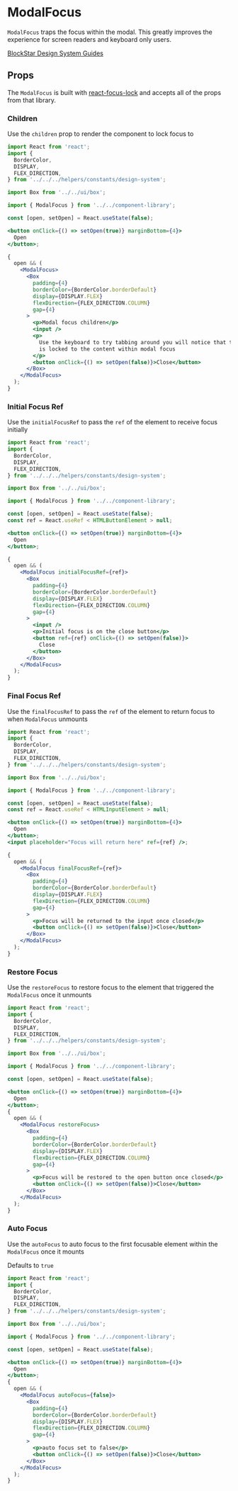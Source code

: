 

# ModalFocus

`ModalFocus` traps the focus within the modal. This greatly improves the experience for screen readers and keyboard only users.

[BlockStar Design System Guides](https://www.notion.so/BlockStar-Design-System-Guides-Design-f86ecc914d6b4eb6873a122b83c12940)

<Canvas>
  <Story id="components-componentlibrary-modalfocus--default-story" />
</Canvas>

## Props

The `ModalFocus` is built with [react-focus-lock](https://github.com/theKashey/react-focus-lock) and accepts all of the props from that library.

<ArgsTable of={ModalFocus} />

### Children

Use the `children` prop to render the component to lock focus to

<Canvas>
  <Story id="components-componentlibrary-modalfocus--children" />
</Canvas>

```jsx
import React from 'react';
import {
  BorderColor,
  DISPLAY,
  FLEX_DIRECTION,
} from '../../../helpers/constants/design-system';

import Box from '../../ui/box';

import { ModalFocus } from '../../component-library';

const [open, setOpen] = React.useState(false);

<button onClick={() => setOpen(true)} marginBottom={4}>
  Open
</button>;

{
  open && (
    <ModalFocus>
      <Box
        padding={4}
        borderColor={BorderColor.borderDefault}
        display={DISPLAY.FLEX}
        flexDirection={FLEX_DIRECTION.COLUMN}
        gap={4}
      >
        <p>Modal focus children</p>
        <input />
        <p>
          Use the keyboard to try tabbing around you will notice that the focus
          is locked to the content within modal focus
        </p>
        <button onClick={() => setOpen(false)}>Close</button>
      </Box>
    </ModalFocus>
  );
}
```

### Initial Focus Ref

Use the `initialFocusRef` to pass the `ref` of the element to receive focus initially

<Canvas>
  <Story id="components-componentlibrary-modalfocus--initial-focus-ref" />
</Canvas>

```jsx
import React from 'react';
import {
  BorderColor,
  DISPLAY,
  FLEX_DIRECTION,
} from '../../../helpers/constants/design-system';

import Box from '../../ui/box';

import { ModalFocus } from '../../component-library';

const [open, setOpen] = React.useState(false);
const ref = React.useRef < HTMLButtonElement > null;

<button onClick={() => setOpen(true)} marginBottom={4}>
  Open
</button>;

{
  open && (
    <ModalFocus initialFocusRef={ref}>
      <Box
        padding={4}
        borderColor={BorderColor.borderDefault}
        display={DISPLAY.FLEX}
        flexDirection={FLEX_DIRECTION.COLUMN}
        gap={4}
      >
        <input />
        <p>Initial focus is on the close button</p>
        <button ref={ref} onClick={() => setOpen(false)}>
          Close
        </button>
      </Box>
    </ModalFocus>
  );
}
```

### Final Focus Ref

Use the `finalFocusRef` to pass the `ref` of the element to return focus to when `ModalFocus` unmounts

<Canvas>
  <Story id="components-componentlibrary-modalfocus--final-focus-ref" />
</Canvas>

```jsx
import React from 'react';
import {
  BorderColor,
  DISPLAY,
  FLEX_DIRECTION,
} from '../../../helpers/constants/design-system';

import Box from '../../ui/box';

import { ModalFocus } from '../../component-library';

const [open, setOpen] = React.useState(false);
const ref = React.useRef < HTMLInputElement > null;

<button onClick={() => setOpen(true)} marginBottom={4}>
  Open
</button>;
<input placeholder="Focus will return here" ref={ref} />;

{
  open && (
    <ModalFocus finalFocusRef={ref}>
      <Box
        padding={4}
        borderColor={BorderColor.borderDefault}
        display={DISPLAY.FLEX}
        flexDirection={FLEX_DIRECTION.COLUMN}
        gap={4}
      >
        <p>Focus will be returned to the input once closed</p>
        <button onClick={() => setOpen(false)}>Close</button>
      </Box>
    </ModalFocus>
  );
}
```

### Restore Focus

Use the `restoreFocus` to restore focus to the element that triggered the `ModalFocus` once it unmounts

<Canvas>
  <Story id="components-componentlibrary-modalfocus--restore-focus" />
</Canvas>

```jsx
import React from 'react';
import {
  BorderColor,
  DISPLAY,
  FLEX_DIRECTION,
} from '../../../helpers/constants/design-system';

import Box from '../../ui/box';

import { ModalFocus } from '../../component-library';

const [open, setOpen] = React.useState(false);

<button onClick={() => setOpen(true)} marginBottom={4}>
  Open
</button>;
{
  open && (
    <ModalFocus restoreFocus>
      <Box
        padding={4}
        borderColor={BorderColor.borderDefault}
        display={DISPLAY.FLEX}
        flexDirection={FLEX_DIRECTION.COLUMN}
        gap={4}
      >
        <p>Focus will be restored to the open button once closed</p>
        <button onClick={() => setOpen(false)}>Close</button>
      </Box>
    </ModalFocus>
  );
}
```

### Auto Focus

Use the `autoFocus` to auto focus to the first focusable element within the `ModalFocus` once it mounts

Defaults to `true`

<Canvas>
  <Story id="components-componentlibrary-modalfocus--auto-focus" />
</Canvas>

```jsx
import React from 'react';
import {
  BorderColor,
  DISPLAY,
  FLEX_DIRECTION,
} from '../../../helpers/constants/design-system';

import Box from '../../ui/box';

import { ModalFocus } from '../../component-library';

const [open, setOpen] = React.useState(false);

<button onClick={() => setOpen(true)} marginBottom={4}>
  Open
</button>;
{
  open && (
    <ModalFocus autoFocus={false}>
      <Box
        padding={4}
        borderColor={BorderColor.borderDefault}
        display={DISPLAY.FLEX}
        flexDirection={FLEX_DIRECTION.COLUMN}
        gap={4}
      >
        <p>auto focus set to false</p>
        <button onClick={() => setOpen(false)}>Close</button>
      </Box>
    </ModalFocus>
  );
}
```
